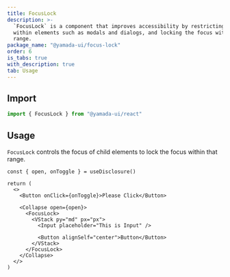 ```yaml
---
title: FocusLock
description: >-
  `FocusLock` is a component that improves accessibility by restricting focus
  within elements such as modals and dialogs, and locking the focus within that
  range.
package_name: "@yamada-ui/focus-lock"
order: 6
is_tabs: true
with_description: true
tab: Usage
---
```


## Import

```ts
import { FocusLock } from "@yamada-ui/react"
```

## Usage

`FocusLock` controls the focus of child elements to lock the focus within that range.

```tsx functional=true
const { open, onToggle } = useDisclosure()

return (
  <>
    <Button onClick={onToggle}>Please Click</Button>

    <Collapse open={open}>
      <FocusLock>
        <VStack py="md" px="px">
          <Input placeholder="This is Input" />

          <Button alignSelf="center">Button</Button>
        </VStack>
      </FocusLock>
    </Collapse>
  </>
)
```
